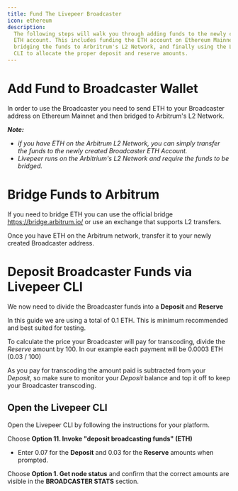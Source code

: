 ```yaml
---
title: Fund The Livepeer Broadcaster
icon: ethereum
description:
  The following steps will walk you through adding funds to the newly created
  ETH account. This includes funding the ETH account on Ethereum Mainnet,
  bridging the funds to Arbritrum's L2 Network, and finally using the Livepeer
  CLI to allocate the proper deposit and reserve amounts.
---
```


# Add Fund to Broadcaster Wallet

In order to use the Broadcaster you need to send ETH to your Broadcaster address
on Ethereum Mainnet and then bridged to Arbitrum's L2 Network.

**_Note:_**

- _if you have ETH on the Arbitrum L2 Network, you can simply transfer the funds
  to the newly created Broadcaster ETH Account._
- _Livepeer runs on the Arbitrium's L2 Network and require the funds to be
  bridged._

# Bridge Funds to Arbitrum

If you need to bridge ETH you can use the official bridge
https://bridge.arbitrum.io/ or use an exchange that supports L2 transfers.

Once you have ETH on the Arbitrum network, transfer it to your newly created
Broadcaster address.

# Deposit Broadcaster Funds via Livepeer CLI

We now need to divide the Broadcaster funds into a **Deposit** and **Reserve**

In this guide we are using a total of 0.1 ETH. This is minimum recommended and
best suited for testing.

To calculate the price your Broadcaster will pay for transcoding, divide the
_Reserve_ amount by 100. In our example each payment will be 0.0003 ETH (0.03
/ 100)

As you pay for transcoding the amount paid is subtracted from your _Deposit_, so
make sure to monitor your _Deposit_ balance and top it off to keep your
Broadcaster transcoding.

## Open the Livepeer CLI

Open the Livepeer CLI by following the instructions for your platform.

Choose **Option 11. Invoke "deposit broadcasting funds" (ETH)**

- Enter 0.07 for the **Deposit** and 0.03 for the **Reserve** amounts when
  prompted.

Choose **Option 1. Get node status** and confirm that the correct amounts are
visible in the **BROADCASTER STATS** section.
